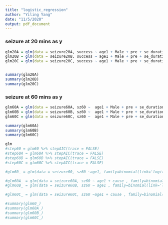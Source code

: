 ```yaml
---
title: "logistic_regression"
author: "Yiling Yang"
date: "11/5/2020"
output: pdf_document
---
```

### seizure at 20 mins as y



```r
glm20A = glm(data = seizure20A, success ~ age1 + Male + pre + se_duration + final_dx  + home_med , family=binomial(link='logit'))
glm20B = glm(data = seizure20B, success ~ age1 + Male + pre + se_duration + final_dx  + home_med , family=binomial(link='logit'))
glm20C = glm(data = seizure20C, success ~ age1 + Male + pre + se_duration + final_dx  + home_med , family=binomial(link='logit'))


summary(glm20A)
summary(glm20B)
summary(glm20C)
```

### seizure at 60 mins as y
```r
glm60A = glm(data = seizure60A, sz60 ~  age1 + Male + pre + se_duration + final_dx  + home_med  , family=binomial(link='logit'))
glm60B = glm(data = seizure60B, sz60 ~  age1 + Male + pre + se_duration + final_dx  + home_med  , family=binomial(link='logit'))
glm60C = glm(data = seizure60C, sz60 ~  age1 + Male + pre + se_duration + final_dx  + home_med  , family=binomial(link='logit'))

summary(glm60A)
summary(glm60B)
summary(glm60C)

glm
#step60 = glm60 %>% stepAIC(trace = FALSE)
#step60A = glm60A %>% stepAIC(trace = FALSE)
#step60B = glm60B %>% stepAIC(trace = FALSE)
#step60C = glm60C %>% stepAIC(trace = FALSE)

#glm60_ = glm(data = seizure60, sz60 ~age1, family=binomial(link='logit'))

#glm60A_ = glm(data = seizure60A, sz60 ~ age1 + cause , family=binomial(link='logit'))
#glm60B_ = glm(data = seizure60B, sz60 ~ age1 , family=binomial(link='logit'))

#glm60C_ = glm(data = seizure60C, sz60 ~age1 + cause , family=binomial(link='logit'))

#summary(glm60_)
#summary(glm60A_)
#summary(glm60B_)
#summary(glm60C_)
```


